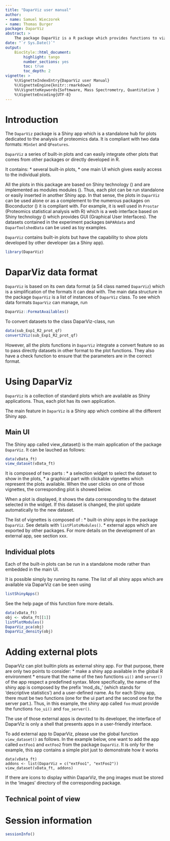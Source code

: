 ```yaml
---
title: "DaparViz user manual"
author: 
- name: Samuel Wieczorek
- name: Thomas Burger
package: DaparViz
abstract: >
    The package DaparViz is a R package which provides functions to vizualize quantitative data from label-free proteomics experiments. It can deal with several data formats such as MSnSet, QFeatures or event simple lists. This document covers the functionalities available in `r BiocStyle::pkg_ver('DaparViz')`.
date: "`r Sys.Date()`"
output:
    BiocStyle::html_document:
        highlight: tango
        number_sections: yes
        toc: true
        toc_depth: 2
vignette: >
    %\VignetteIndexEntry{DaparViz user Manual}
    %\VignetteEngine{knitr::rmarkdown}
    %%\VignetteKeywords{Softmware, Mass Spectrometry, Quantitative }
    %\VignetteEncoding{UTF-8}
---
```


\newcommand{\shellcmd}[1]{\\\indent\indent\texttt{\footnotesize\# #1}}

\newcommand{\Rcmd}[1]{\\\indent\indent\texttt{\footnotesize\# #1}}

\newcommand{\bordurefigure}[1]{\fbox{\includegraphics{#1}}}



# Introduction

The `DaparViz` package is a Shiny app which is a standalone hub for plots
dedicated to the analysis of proteomics data. It is compliant with two data 
formats: `MSnSet` and `QFeatures`. 

`DaparViz` a series of built-in plots and can easily integrate other plots that 
comes from other packages or directly developed in R.

It contains:
* several built-in plots,
* one main UI which gives easily access to the individual plots.

All the plots in this package are based on Shiny technology 
(\url{http://shiny.rstudio.com/}) and are implemented as modules modules
(\url{https://rviews.rstudio.com/2021/10/20/a-beginner-s-guide-to-shiny-modules/}). Thus, each plot can be run standalone or easily inserted in another Shiny app.
In that sense, the plots in `DaparViz` can be used alone or as a complement to 
the numerous packages on Bioconductor (\url{https://www.bioconductor.org/}) it is compliant with. For example, it is well used in `Prostar` (Proteomics statistical analysis with R) which is a 
web interface based on Shiny technology (\url{http://shiny.rstudio.com/}) which
provides GUI (Graphical User Interfaces).
The datasets contained in the experiment packages `DAPARdata` and `DaparToolshedData` can be used as toy examples.

`DaparViz` contains built-in plots but have the capability to show plots developed by other developer (as a Shiny app).

```r
library(DaparViz)
```

# DaparViz data format

`DaparViz` is based on its own data format (a S4 class named `DaparViz`) which is a 
simplification of the formats it can deal with. The main data structure in the
package `DaparViz` is a list of instances of `DaparViz` class.
To see which data formats `DaparViz` can manage, run 

```r
DaparViz::FormatAvailables()
```

To convert datasets to the class DaparViz-class, run

```r
data(sub_Exp1_R2_prot_qf)
convert2Viz(sub_Exp1_R2_prot_qf)
```

However, all the plots functions in `DaparViz` integrate a convert feature 
so as to pass directly datasets in other format to the plot functions. They
also have a check function to ensure that the parameters are in the correct
format.



# Using DaparViz

`DaparViz` is a collection of standard plots which are available as Shiny applications. Thus, each plot has its own application.

The main feature in `DaparViz` is a Shiny app which combine all the different Shiny app.

## Main UI

The Shiny app called view_dataset() is the main application of the package
`DaparViz`. It can be lauched as follows:


```r
data(vData_ft)
view_dataset(vData_ft)
```

It is composed of two parts :
* a selection widget to select the dataset to show in the plots,
* a graphical part with clickable vignettes which represent the plots 
available. When the user clicks on one of those vignettes, the corresponding 
plot is showed below.

When a plot is displayed, it shows the data corresponding to the dataset 
selected in the widget. If this dataset is changed, the plot update 
automatically to the new dataset.


The list of vignettes is composed of :
* built-in shiny apps in the package `DaparViz`. See details with 
`listPlotsModules()`.
* external apps which are exported by other packages. For more details on the
development of an external app, see section xxx.






## Individual plots

Each of the built-in plots can be run in a standalone mode rather than embedded 
in the main UI.

It is possible simply by running its name. The list of all shiny apps which are 
available via DaparViz can be seen using

```r
listShinyApps()
```
See the help page of this function fore more details.


```r
data(vData_ft)
obj <- vData_ft[[1]]
listPlotModules()
DaparViz_pca(obj)
DaparViz_density(obj)
```

# Adding external plots

DaparViz can plot builtin plots as external shiny app. For that purpose, there 
are only two points to consider:
* make a shiny app available in the global R environment
* ensure that the name of the two functions `ui()` and `server()` of the app 
respect a predefined syntax. More specifically, the name of the shiny app is 
composed by the prefix 'mod_ds_' (which stands for 'descriptive statistics') and 
a user-defined name. As for each Shiny app, there must be two functions (one 
for the ui part and the second one for the server part.).
Thus, in this example, the shiny app called `foo` must provide the functions 
`foo_ui()` and `foo_server()`. 


The use of those external apps is devoted to its developer, the interface of 
DaparViz is only a shell that presents apps in a user-friendly interface.

To add external app to DaparViz, please use the global function `view_dataset()`
as follows. In the example below, one want to add the app called `extFoo1` and 
`extFoo2` from the package `DaparViz`. It is only for the example, this app 
contains a simple plot just to demonstrate how it works

```
data(vData_ft)
addons <- list(DaparViz = c("extFoo1", "extFoo2"))
view_dataset(vData_ft, addons)
```


If there are icons to display within DaparViz, the png images must be stored in
the 'images' directory of the corresponding package.


## Technical point of view



# Session information

```r
sessionInfo()
```
